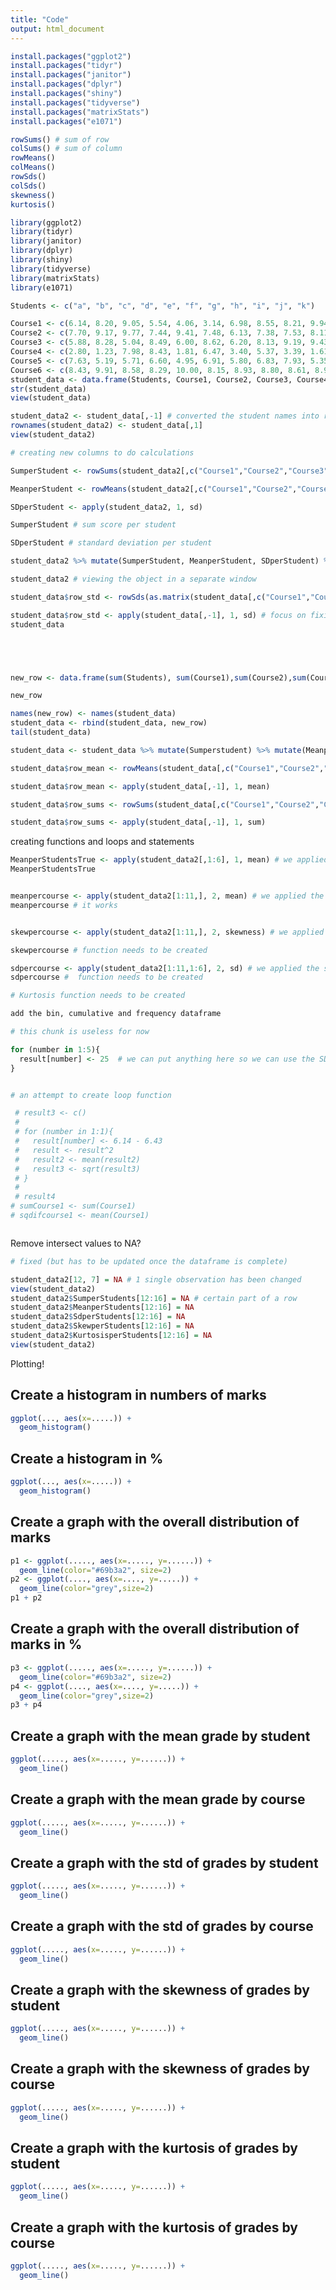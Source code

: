 ---
title: "Code"
output: html_document
---

```{r}
install.packages("ggplot2")
install.packages("tidyr")
install.packages("janitor")
install.packages("dplyr")
install.packages("shiny")
install.packages("tidyverse")
install.packages("matrixStats")
install.packages("e1071")

rowSums() # sum of row
colSums() # sum of column
rowMeans()
colMeans()
rowSds()
colSds()
skewness()
kurtosis()

```

```{r}
library(ggplot2)
library(tidyr)
library(janitor)
library(dplyr)
library(shiny)
library(tidyverse)
library(matrixStats)
library(e1071)
```


```{r}
Students <- c("a", "b", "c", "d", "e", "f", "g", "h", "i", "j", "k")

Course1 <- c(6.14, 8.20, 9.05, 5.54, 4.06, 3.14, 6.98, 8.55, 8.21, 9.94, 2.39)
Course2 <- c(7.70, 9.17, 9.77, 7.44, 9.41, 7.48, 6.13, 7.38, 7.53, 8.11, 9.41)
Course3 <- c(5.88, 8.28, 5.04, 8.49, 6.00, 8.62, 6.20, 8.13, 9.19, 9.43, 7.00)
Course4 <- c(2.80, 1.23, 7.98, 8.43, 1.81, 6.47, 3.40, 5.37, 3.39, 1.61, 0.72)
Course5 <- c(7.63, 5.19, 5.71, 6.60, 4.95, 6.91, 5.80, 6.83, 7.93, 5.35, 6.86)
Course6 <- c(8.43, 9.91, 8.58, 8.29, 10.00, 8.15, 8.93, 8.80, 8.61, 8.94, 9.59)
student_data <- data.frame(Students, Course1, Course2, Course3, Course4, Course5, Course6)
str(student_data)
view(student_data)


```
```{r}
student_data2 <- student_data[,-1] # converted the student names into row names
rownames(student_data2) <- student_data[,1]
view(student_data2)

# creating new columns to do calculations

SumperStudent <- rowSums(student_data2[,c("Course1","Course2","Course3","Course4","Course5","Course6")])

MeanperStudent <- rowMeans(student_data2[,c("Course1","Course2","Course3","Course4","Course5","Course6")])

SDperStudent <- apply(student_data2, 1, sd)

SumperStudent # sum score per student

SDperStudent # standard deviation per student

student_data2 %>% mutate(SumperStudent, MeanperStudent, SDperStudent) %>% head(5)

student_data2 # viewing the object in a separate window
```




```{r}
student_data$row_std <- rowSds(as.matrix(student_data[,c("Course1","Course2","Course3","Course4","Course5","Course6")]))

student_data$row_std <- apply(student_data[,-1], 1, sd) # focus on fixing this
student_data






```

```{r}
new_row <- data.frame(sum(Students), sum(Course1),sum(Course2),sum(Course3),sum(Course4),sum(Course5),sum(Course6), row.names="Sum")

new_row 

names(new_row) <- names(student_data)
student_data <- rbind(student_data, new_row)
tail(student_data)
```


```{r}
student_data <- student_data %>% mutate(Sumperstudent) %>% mutate(Meanperstudent)
```


```{r}

student_data$row_mean <- rowMeans(student_data[,c("Course1","Course2","Course3","Course4","Course5","Course6")])

student_data$row_mean <- apply(student_data[,-1], 1, mean)

student_data$row_sums <- rowSums(student_data[,c("Course1","Course2","Course3","Course4","Course5","Course6")])

student_data$row_sums <- apply(student_data[,-1], 1, sum)
```

creating functions and loops and statements
```{r}

MeanperStudentsTrue <- apply(student_data2[,1:6], 1, mean) # we applied the mean of all the courses of student a in a column
MeanperStudentsTrue


meanpercourse <- apply(student_data2[1:11,], 2, mean) # we applied the mean of all the courses of student a in a column
meanpercourse # it works


skewpercourse <- apply(student_data2[1:11,], 2, skewness) # we applied the skew of all the courses of student a in a column

skewpercourse # function needs to be created

sdpercourse <- apply(student_data2[1:11,1:6], 2, sd) # we applied the sd of all the courses of student a in a column
sdpercourse #  function needs to be created

# Kurtosis function needs to be created

add the bin, cumulative and frequency dataframe

```
```{r}
# this chunk is useless for now

for (number in 1:5){
  result[number] <- 25  # we can put anything here so we can use the SD, Kur and Skew calculations here
}


# an attempt to create loop function

 # result3 <- c()
 # 
 # for (number in 1:1){
 #   result[number] <- 6.14 - 6.43
 #   result <- result^2
 #   result2 <- mean(result2)
 #   result3 <- sqrt(result3)
 # }
 # 
 # result4
# sumCourse1 <- sum(Course1)
# sqdifcourse1 <- mean(Course1) 



```


Remove intersect values to NA?

```{r}
# fixed (but has to be updated once the dataframe is complete)

student_data2[12, 7] = NA # 1 single observation has been changed
view(student_data2)
student_data2$SumperStudents[12:16] = NA # certain part of a row
student_data2$MeanperStudents[12:16] = NA
student_data2$SdperStudents[12:16] = NA
student_data2$SkewperStudents[12:16] = NA
student_data2$KurtosisperStudents[12:16] = NA
view(student_data2)


```



Plotting!


## Create a histogram in numbers of marks
```{r}
ggplot(..., aes(x=.....)) + 
  geom_histogram() 
```

## Create a histogram in %
```{r}
ggplot(..., aes(x=.....)) + 
  geom_histogram() 
```

## Create a graph with the overall distribution of marks
```{r}
p1 <- ggplot(....., aes(x=....., y=......)) +
  geom_line(color="#69b3a2", size=2)
p2 <- ggplot(...., aes(x=...., y=.....)) +
  geom_line(color="grey",size=2)
p1 + p2 
```

## Create a graph with the overall distribution of marks in %
```{r}
p3 <- ggplot(....., aes(x=....., y=......)) +
  geom_line(color="#69b3a2", size=2)
p4 <- ggplot(...., aes(x=...., y=.....)) +
  geom_line(color="grey",size=2)
p3 + p4
```

## Create a graph with the mean grade by student
```{r}
ggplot(....., aes(x=....., y=......)) +
  geom_line()
```

## Create a graph with the mean grade by course
```{r}
ggplot(....., aes(x=....., y=......)) +
  geom_line()
```

## Create a graph with the std of grades by student
```{r}
ggplot(....., aes(x=....., y=......)) +
  geom_line()
```

## Create a graph with the std of grades by course
```{r}
ggplot(....., aes(x=....., y=......)) +
  geom_line()
```

## Create a graph with the skewness of grades by student
```{r}
ggplot(....., aes(x=....., y=......)) +
  geom_line()
```

## Create a graph with the skewness of grades by course
```{r}
ggplot(....., aes(x=....., y=......)) +
  geom_line()
```

## Create a graph with the kurtosis of grades by student
```{r}
ggplot(....., aes(x=....., y=......)) +
  geom_line()
```

## Create a graph with the kurtosis of grades by course
```{r}
ggplot(....., aes(x=....., y=......)) +
  geom_line()
```



